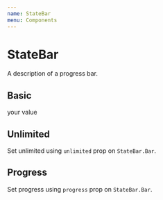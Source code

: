 ```yaml
---
name: StateBar
menu: Components
---
```



# StateBar

A description of a progress bar.

## Basic

<Playground>
  <Boxer my={2}>
    <StateBar>
      <StateBar.State label="Label">your value</StateBar.State>
      <StateBar.Bar value={50} />
    </StateBar>
    <StateBar>
      <StateBar.State label="Value >= 90" />
      <StateBar.Bar value={90} />
    </StateBar>
  </Boxer>
</Playground>

## Unlimited

Set unlimited using `unlimited` prop on `StateBar.Bar`.

<Playground>
  <StateBar>
    <StateBar.State label="Unlimited" />
    <StateBar.Bar unlimited />
  </StateBar>
</Playground>

## Progress

Set progress using `progress` prop on `StateBar.Bar`.

<Playground>
  <StateBar>
    <StateBar.State label="Progress" />
    <StateBar.Bar progress />
  </StateBar>
</Playground>
